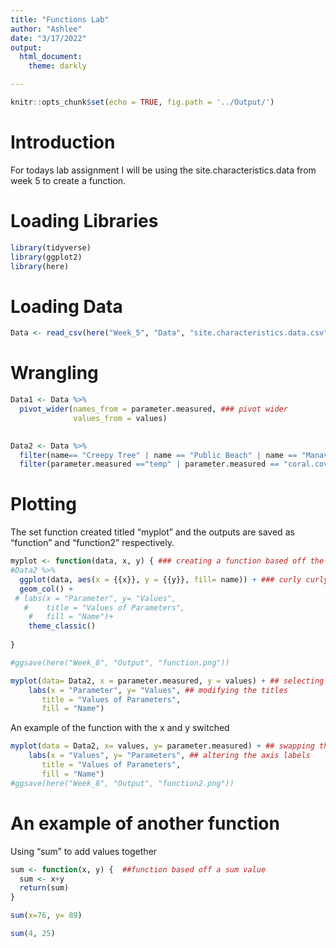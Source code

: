 ```yaml
---
title: "Functions Lab"
author: "Ashlee"
date: "3/17/2022"
output: 
  html_document:
    theme: darkly

---
```


```r
knitr::opts_chunk$set(echo = TRUE, fig.path = '../Output/')
```

# Introduction 
For todays lab assignment I will be using the site.characteristics.data from week 5 to create a function. 

# Loading Libraries 
```r
library(tidyverse)
library(ggplot2)
library(here)
```
# Loading Data
```r
Data <- read_csv(here("Week_5", "Data", "site.characteristics.data.csv"))
```
# Wrangling 
```r
Data1 <- Data %>% 
  pivot_wider(names_from = parameter.measured, ### pivot wider 
              values_from = values)
  

Data2 <- Data %>% 
  filter(name== "Creepy Tree" | name == "Public Beach" | name == "Manava") %>% ## filtering for three names 
  filter(parameter.measured =="temp" | parameter.measured == "coral.cover" | parameter.measured == "algal.cover" | parameter.measured == "substrate.cover") ## filtering parameters 
```
# Plotting 
The set function created titled "myplot" and the outputs are saved as "function" and "function2" respectively.

```r
myplot <- function(data, x, y) { ### creating a function based off the plotting details  
#Data2 %>% 
  ggplot(data, aes(x = {{x}}, y = {{y}}, fill= name)) + ### curly curly for x and y 
  geom_col() +
 # labs(x = "Parameter", y= "Values",
   #    title = "Values of Parameters",
    #   fill = "Name")+
    theme_classic()
  
}

#ggsave(here("Week_8", "Output", "function.png"))

myplot(data= Data2, x = parameter.measured, y = values) + ## selecting x and y values 
    labs(x = "Parameter", y= "Values", ## modifying the titles 
       title = "Values of Parameters",
       fill = "Name")
```


An example of the function with the x and y switched 
```r
myplot(data = Data2, x= values, y= parameter.measured) + ## swapping the x and y values 
    labs(x = "Values", y= "Parameters", ## altering the axis labels 
       title = "Values of Parameters",
       fill = "Name")
#ggsave(here("Week_8", "Output", "function2.png"))
```
# An example of another function 

Using "sum" to add values together 
```r
sum <- function(x, y) {  ##function based off a sum value 
  sum <- x+y  
  return(sum) 
}

sum(x=76, y= 89)
```
```r
sum(4, 25)
```

